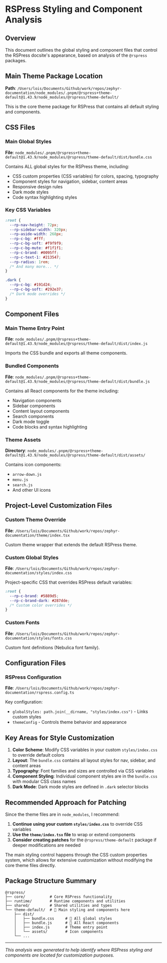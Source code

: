 # RSPress Styling and Component Analysis

## Overview

This document outlines the global styling and component files that control the RSPress docsite's appearance, based on analysis of the `@rspress` packages.

## Main Theme Package Location

**Path**: `/Users/lois/Documents/Github/work/repos/zephyr-documentation/node_modules/.pnpm/@rspress+theme-default@1.43.9/node_modules/@rspress/theme-default/`

This is the core theme package for RSPress that contains all default styling and components.

## CSS Files

### Main Global Styles

**File**: `node_modules/.pnpm/@rspress+theme-default@1.43.9/node_modules/@rspress/theme-default/dist/bundle.css`

Contains ALL global styles for the RSPress theme, including:
- CSS custom properties (CSS variables) for colors, spacing, typography
- Component styles for navigation, sidebar, content areas
- Responsive design rules
- Dark mode styles
- Code syntax highlighting styles

### Key CSS Variables

```css
:root {
  --rp-nav-height: 72px;
  --rp-sidebar-width: 320px;
  --rp-aside-width: 268px;
  --rp-c-bg: #fff;
  --rp-c-bg-soft: #f9f9f9;
  --rp-c-bg-mute: #f1f1f1;
  --rp-c-brand: #0095ff;
  --rp-c-text-1: #213547;
  --rp-radius: 1rem;
  /* And many more... */
}

.dark {
  --rp-c-bg: #191d24;
  --rp-c-bg-soft: #292e37;
  /* Dark mode overrides */
}
```

## Component Files

### Main Theme Entry Point

**File**: `node_modules/.pnpm/@rspress+theme-default@1.43.9/node_modules/@rspress/theme-default/dist/index.js`

Imports the CSS bundle and exports all theme components.

### Bundled Components

**File**: `node_modules/.pnpm/@rspress+theme-default@1.43.9/node_modules/@rspress/theme-default/dist/bundle.js`

Contains all React components for the theme including:
- Navigation components
- Sidebar components
- Content layout components
- Search components
- Dark mode toggle
- Code blocks and syntax highlighting

### Theme Assets

**Directory**: `node_modules/.pnpm/@rspress+theme-default@1.43.9/node_modules/@rspress/theme-default/dist/assets/`

Contains icon components:
- `arrow-down.js`
- `menu.js`
- `search.js`
- And other UI icons

## Project-Level Customization Files

### Custom Theme Override

**File**: `/Users/lois/Documents/Github/work/repos/zephyr-documentation/theme/index.tsx`

Custom theme wrapper that extends the default RSPress theme.

### Custom Global Styles

**File**: `/Users/lois/Documents/Github/work/repos/zephyr-documentation/styles/index.css`

Project-specific CSS that overrides RSPress default variables:

```css
:root {
  --rp-c-brand: #5889d5;
  --rp-c-brand-dark: #287dde;
  /* Custom color overrides */
}
```

### Custom Fonts

**File**: `/Users/lois/Documents/Github/work/repos/zephyr-documentation/styles/fonts.css`

Custom font definitions (Nebulica font family).

## Configuration Files

### RSPress Configuration

**File**: `/Users/lois/Documents/Github/work/repos/zephyr-documentation/rspress.config.ts`

Key configuration:
- `globalStyles: path.join(__dirname, "styles/index.css")` - Links custom styles
- `themeConfig` - Controls theme behavior and appearance

## Key Areas for Style Customization

1. **Color Scheme**: Modify CSS variables in your custom `styles/index.css` to override default colors
2. **Layout**: The `bundle.css` contains all layout styles for nav, sidebar, and content areas
3. **Typography**: Font families and sizes are controlled via CSS variables
4. **Component Styling**: Individual component styles are in the `bundle.css` with modular CSS class names
5. **Dark Mode**: Dark mode styles are defined in `.dark` selector blocks

## Recommended Approach for Patching

Since the theme files are in `node_modules`, I recommend:

1. **Continue using your custom `styles/index.css`** to override CSS variables
2. **Use the `theme/index.tsx` file** to wrap or extend components
3. **Consider creating patches** for the `@rspress/theme-default` package if deeper modifications are needed

The main styling control happens through the CSS custom properties system, which allows for extensive customization without modifying the core theme files directly.

## Package Structure Summary

```
@rspress/
├── core/           # Core RSPress functionality
├── runtime/        # Runtime components and utilities
├── shared/         # Shared utilities and types
└── theme-default/  # 🎯 Main styling and components here
    ├── dist/
    │   ├── bundle.css     # 🎯 All global styles
    │   ├── bundle.js      # 🎯 All React components
    │   ├── index.js       # Theme entry point
    │   └── assets/        # Icon components
    └── ...
```

---

*This analysis was generated to help identify where RSPress styling and components are located for customization purposes.*